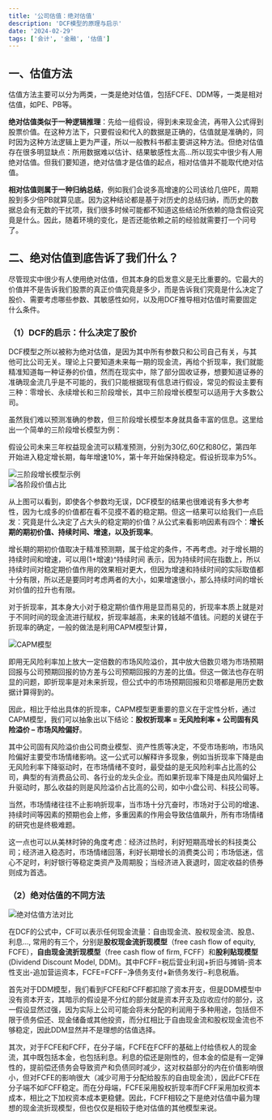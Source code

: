 ```yaml
---
title: '公司估值：绝对估值'
description: 'DCF模型的原理与启示'
date: '2024-02-29'
tags: ['会计', '金融', '估值']
---
```


## 一、估值方法

估值方法主要可以分为两类，一类是绝对估值，包括FCFE、DDM等，一类是相对估值，如PE、PB等。

**绝对估值类似于一种逻辑推理**：先给一组假设，得到未来现金流，再带入公式得到股票价值。在这种方法下，只要假设和代入的数据是正确的，估值就是准确的，同时因为这种方法逻辑上更为严谨，所以一般教科书都主要讲这种方法。但绝对估值存在很多明显缺点：所用数据难以估计、结果敏感性太高…所以现实中很少有人用绝对估值。但我们要知道，绝对估值才是估值的起点，相对估值并不能取代绝对估值。

**相对估值则属于一种归纳总结**，例如我们会说多高增速的公司该给几倍PE，周期股到多少倍PB就算见底。因为这种结论都是基于对历史的总结归纳，而历史的数据总会有无数的干扰项，我们很多时候可能都不知道这些结论所依赖的隐含假设究竟是什么。因此，随着环境的变化，是否还能依赖之前的经验就需要打一个问号了。

## 二、绝对估值到底告诉了我们什么？

尽管现实中很少有人使用绝对估值，但其本身的启发意义是无比重要的。它最大的价值并不是告诉我们股票的真正价值究竟是多少，而是告诉我们究竟是什么决定了股价、需要考虑哪些参数、其敏感性如何，以及用DCF推导相对估值时需要固定什么条件。

### （1）DCF的启示：什么决定了股价

DCF模型之所以被称为绝对估值，是因为其中所有参数只和公司自己有关，与其他可比公司无关。理论上只要知道未来每一期的现金流，再给个折现率，我们就能精准知道每一种证券的价值，然而在现实中，除了部分固收证券，想要知道证券的准确现金流几乎是不可能的，我们只能根据现有信息进行假设，常见的假设主要有三种：零增长、永续增长和三阶段增长，其中三阶段增长模型可以适用于大多数公司。

虽然我们难以预测准确的参数，但三阶段增长模型本身就具备丰富的信息。这里给出一个简单的三阶段增长模型为例：

假设公司未来三年权益现金流可以精准预测，分别为30亿,60亿和80亿，第四年开始进入稳定增长期，每年增速10%，第十年开始保持稳定。假设折现率为5%。

<div style={{ display: 'flex', justifyContent: 'center', margin: '20px 0' }}>
  <img
    src="/images/blog/CompanyValuation1/1.png"
    alt="三阶段增长模型示例"
    style={{ maxWidth: '100%', height: 'auto' }}
  />
</div>

<div style={{ display: 'flex', justifyContent: 'center', margin: '20px 0' }}>
  <img
    src="/images/blog/CompanyValuation1/2.png"
    alt="各阶段价值占比"
    style={{ maxWidth: '100%', height: 'auto' }}
  />
</div>

从上图可以看到，即使各个参数均无误，DCF模型的结果也很难说有多大参考性，因为七成多的价值都在看不见摸不着的稳定期。但这一结果可以给我们一点启发：究竟是什么决定了占大头的稳定期的价值？从公式来看影响因素有四个：**增长期的期初价值、持续时间、增速，以及折现率**。

增长期的期初价值取决于精准预测期，属于给定的条件，不再考虑。对于增长期的持续时间和增速，可以用(1+增速)^持续时间 表示，因为持续时间在指数上，所以持续时间对稳定期价值作用的效果相对更大，但因为增速和持续时间的实际取值都十分有限，所以还是要同时考虑两者的大小，如果增速很小，那么持续时间的增长对价值的拉升也有限。

对于折现率，其本身大小对于稳定期价值作用是显而易见的，折现率本质上就是对于不同时间的现金流进行赋权，折现率越高，未来的钱越不值钱。问题的关键在于折现率的确定，一般的做法是利用CAPM模型计算，

<div style={{ display: 'flex', justifyContent: 'center', margin: '20px 0' }}>
  <img
    src="/images/blog/CompanyValuation1/3.png"
    alt="CAPM模型"
    style={{ maxWidth: '100%', height: 'auto' }}
  />
</div>

即用无风险利率加上放大一定倍数的市场风险溢价，其中放大倍数贝塔为市场预期回报与公司预期回报的协方差与公司预期回报的方差的比值。但这一做法也存在明显的问题，即折现率是对未来折现，但公式中的市场预期回报和贝塔都是用历史数据计算得到的。

因此，相比于给出具体的折现率，CAPM模型更重要的意义在于定性分析，通过CAPM模型，我们可以抽象出以下结论：**股权折现率 = 无风险利率 + 公司固有风险溢价 – 市场风险偏好**。

其中公司固有风险溢价由公司商业模型、资产性质等决定，不受市场影响，市场风险偏好主要受市场情绪影响。这一公式可以解释许多现象，例如当折现率下降是由无风险利率下降驱动时，在市场情绪不变时，最受益的是无风险利率占比高的公司，典型的有消费品公司、各行业的龙头企业。而如果折现率下降是由风险偏好上升驱动时，那么收益的则是风险溢价占比高的公司，如中小盘公司、科技公司等。

当然，市场情绪往往不止影响折现率，当市场十分亢奋时，市场对于公司的增速、持续时间等因素的预期也会上修，多重因素的作用会导致估值飙升，所有市场情绪的研究也是终极难题。

这一点也可以从美林时钟的角度考虑：经济过热时，利好短期高增长的科技类公司；经济进入稳态时，市场情绪回落，利好长期增长的消费类公司；市场低迷，信心不足时，利好银行等稳定类资产及周期股；当经济进入衰退时，固定收益的债券则成为首选。

### （2）绝对估值的不同方法

<div style={{ display: 'flex', justifyContent: 'center', margin: '20px 0' }}>
  <img
    src="/images/blog/CompanyValuation1/4.png"
    alt="绝对估值方法对比"
    style={{ maxWidth: '100%', height: 'auto' }}
  />
</div>

在DCF的公式中，CF可以表示任何现金流量：自由现金流、股权现金流、股息、利息…, 常用的有三个，分别是**股权现金流折现模型**（free cash flow of equity, FCFE），**自由现金流折现模型**（free cash flow of firm, FCFF）和**股利贴现模型**(Dividend Discount Model, DDM)。其中FCFF=税后营业利润+折旧与摊销-资本性支出-追加营运资本，FCFE=FCFF−净债务支付+新债务发行−利息税盾。

首先对于DDM模型，我们看到FCFE和FCFF都扣除了资本开支，但是DDM模型中没有资本开支，其暗示的假设是不分红的部分就是资本开支及应收应付的部分，这一假设显然过强，因为实际上公司可能会将未分配的利润用于多种用途，包括但不限于债务偿还、现金储备或其他投资，而分红相比于自由现金流和股权现金流也不够稳定，因此DDM显然并不是理想的估值选择。

其次，对于FCFE和FCFF，在分子端，FCFE在FCFF的基础上付给债权人的现金流，其中既包括本金，也包括利息。利息的偿还是刚性的，但本金的偿是有一定弹性的，提前偿还债务会导致资产和负债同时减少，这对权益部分的内在价值影响很小，但对FCFE的影响很大（减少可用于分配给股东的自由现金流），因此FCFE在分子端不如FCFF稳定。而在分母端，FCFE采用股权折现率而FCFF采用加权资本成本，相比之下加权资本成本更稳健。因此，FCFF相较之下是绝对估值中最为理想的现金流折现模型，但也仅仅是相较于绝对估值的其他模型来说。

